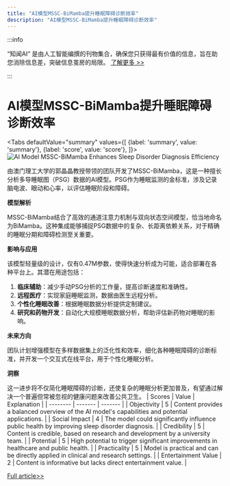 ```yaml
---
title: "AI模型MSSC-BiMamba提升睡眠障碍诊断效率"
description: "AI模型MSSC-BiMamba提升睡眠障碍诊断效率"
---
```



:::info

“知闻AI“ 是由人工智能编撰的刊物集合，确保您只获得最有价值的信息，旨在助您消除信息差，突破信息茧房的局限。  [了解更多 >>](/zh-Hans/docs/guides)

:::

# AI模型MSSC-BiMamba提升睡眠障碍诊断效率


<Tabs
	defaultValue="summary"
	values={[
	{label: 'summary', value: 'summary'},
	{label: 'score', value: 'score'},
]}>
<TabItem value="summary">
<img
  src="https://image.informedainews.com/2024/06/10/Ar-CUF-1717983384-0.jpg"
  alt="AI Model MSSC-BiMamba Enhances Sleep Disorder Diagnosis Efficiency"
/>



由澳门理工大学的郭晶晶教授带领的团队开发了MSSC-BiMamba，这是一种擅长分析多导睡眠图（PSG）数据的AI模型。PSG作为睡眠监测的金标准，涉及记录脑电波、眼动和心率，以评估睡眠阶段和障碍。

**模型解析**

MSSC-BiMamba结合了高效的通道注意力机制与双向状态空间模型，恰当地命名为BiMamba。这种集成能够捕捉PSG数据中的复杂、长距离依赖关系，对于精确的睡眠分期和障碍检测至关重要。

**影响与应用**

该模型轻量级的设计，仅有0.47M参数，使得快速分析成为可能，适合部署在各种平台上。其潜在用途包括：
1. **临床辅助**：减少手动PSG分析的工作量，提高诊断速度和准确性。
2. **远程医疗**：实现家庭睡眠监测，数据由医生远程分析。
3. **个性化睡眠改善**：根据睡眠数据分析提供定制建议。
4. **研究和药物开发**：自动化大规模睡眠数据分析，帮助评估新药物对睡眠的影响。

**未来方向**

团队计划增强模型在多样数据集上的泛化性和效率，细化各种睡眠障碍的诊断标准，并开发一个交互式在线平台，用于个性化睡眠分析。

**洞察**

这一进步将不仅简化睡眠障碍的诊断，还使复杂的睡眠分析更加普及，有望通过解决一个普遍但常被忽视的健康问题来改善公共卫生。
</TabItem>
<TabItem value="score">
	| Scores     | Value   | Explanation |
	| -------- | ------- | ------- |
	| Objectivity  | 5    | Content provides a balanced overview of the AI model's capabilities and potential applications.    |
	| Social Impact | 4     | The model could significantly influence public health by improving sleep disorder diagnosis.    |
	| Credibility    | 5    | Content is credible, based on research and development by a university team.    |
	| Potential    | 5    | High potential to trigger significant improvements in healthcare and public health.    |
	| Practicality    | 5    | Model is practical and can be directly applied in clinical and research settings.    |
	| Entertainment Value    | 2    | Content is informative but lacks direct entertainment value.    |
</TabItem>
</Tabs>

[Full article>>](https://www.mittrchina.com/news/detail/13405)
